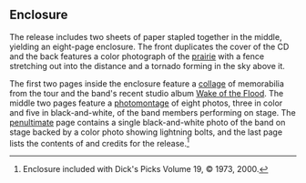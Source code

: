 
==Enclosure==

The release includes two sheets of paper stapled together in the middle, yielding an eight-page enclosure.  The front duplicates the cover of the CD and the back features a color photograph of the [[prairie]] with a fence stretching out into the distance and a tornado forming in the sky above it.

The first two pages inside the enclosure feature a [[collage]] of memorabilia from the tour and the band's recent studio album [[Wake of the Flood]].  The middle two pages feature a [[photomontage]] of eight photos, three in color and five in black-and-white, of the band members performing on stage.  The [[penultimate]] page contains a single black-and-white photo of the band on stage backed by a color photo showing lightning bolts, and the last page lists the contents of and credits for the release.<ref>Enclosure included with Dick's Picks Volume 19, &copy; 1973, 2000.</ref>

